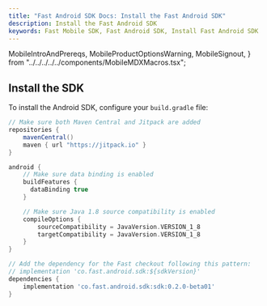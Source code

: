 ```yaml
---
title: "Fast Android SDK Docs: Install the Fast Android SDK"
description: Install the Fast Android SDK
keywords: Fast Mobile SDK, Fast Android SDK, Install Fast Android SDK
---
```


  MobileIntroAndPrereqs,
  MobileProductOptionsWarning,
  MobileSignout,
} from "../../../../../components/MobileMDXMacros.tsx";

## Install the SDK

To install the Android SDK, configure your `build.gradle` file:

```groovy
// Make sure both Maven Central and Jitpack are added
repositories {
    mavenCentral()
    maven { url "https://jitpack.io" }
}

android {
    // Make sure data binding is enabled
    buildFeatures {
      dataBinding true
    }

    // Make sure Java 1.8 source compatibility is enabled
    compileOptions {
        sourceCompatibility = JavaVersion.VERSION_1_8
        targetCompatibility = JavaVersion.VERSION_1_8
    }
}

// Add the dependency for the Fast checkout following this pattern:
// implementation 'co.fast.android.sdk:${sdkVersion}'
dependencies {
    implementation 'co.fast.android.sdk:sdk:0.2.0-beta01'
}
```
